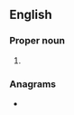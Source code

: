 {{also|nya|nyā|-nya}}
==English==

===Proper noun===
{{en-proper noun}}

# {{lb|en|US|historical}} {{initialism of|{{w|National Youth Administration}}|lang=en}}

===Anagrams===
* {{anagrams|en|AYN|Ayn|NAY|Nay|Yan|any|any%|ayn|nay|yan}}